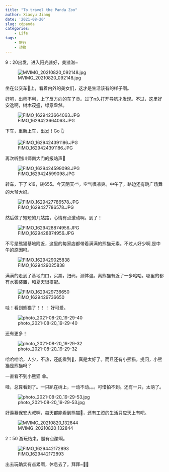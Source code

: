 ```yaml
---
title: "To travel the Panda Zoo"
author: Xiaoyu Jiang
date: '2021-08-20'
slug: cdpanda
categories:
    - Life
tags:
    - 旅行
    - 动物
---
```


9：20出发，进入阳光甚好，美滋滋~

![MVIMG_20210820_092148.jpg](https://user-images.githubusercontent.com/49014708/130166039-4c2b03d7-9d24-42e7-95cc-d665821c25a6.jpg)

坐在公交车🚌上，看着内外的美女们，这才是生活该有的样子啊。

好吧，出师不利，上了反方向的车了😯。过了n久打开导航才发现。不过，这里好安逸啊，树木茂盛，绿意盎然。

![FIMO_1629423664063.JPG](https://user-images.githubusercontent.com/49014708/130166310-13015fac-d227-49a3-bec5-7630d7fa1673.JPG)

下车，重新上车，出发！Go 👆

![FIMO_1629424391186.JPG](https://user-images.githubusercontent.com/49014708/130166610-6131ab01-27b8-448d-b770-3eacca8f8ea4.JPG)

再次听到川师南大门的报站声🤣

![FIMO_1629424599098.JPG](https://user-images.githubusercontent.com/49014708/130172259-c1349122-4fe1-48fd-b9fa-9c82f39e56e6.JPG)

转车，下了 k19，转655。今天阴天⛅，空气很凉爽。中午了，路边还有跳广场舞的大爷大妈。

![FIMO_1629427786578.JPG](https://user-images.githubusercontent.com/49014708/130172384-a3edf04d-6c25-4b53-8398-e14a1ccfc0cd.JPG)

然后做了短短的几站路，心情有点激动啊。到了！

![FIMO_1629428874956.JPG](images/FIMO_1629428874956.JPG)

不亏是熊猫基地附近，这里的每家店都带着满满的熊猫元素。不过人好少啊,是中午的原因吗。

![FIMO_1629429025838](images/FIMO_1629429025838.JPG)

满满的走到了基地门口，买票，扫码，测体温。离熊猫有近了一步哈哈。哪里的都有水雾装置，和夏天很搭配。

![FIMO_1629429736650](images/FIMO_1629429736650.JPG)

哇！看到熊猫了！！！ 好可爱。

![photo_2021-08-20_19-29-40](images/photo_2021-08-20_19-29-40.jpg)

还有更多！

![photo_2021-08-20_19-29-32](images/photo_2021-08-20_19-29-32.jpg)

哈哈哈哈，人少，不热，还能看到🐼，真是太好了。而且还有小熊猫。提问，小熊猫是熊猫吗？

一直看不到小熊猫 😩。

哇，总算看到了。一只趴在树上，一动不动。。。可惜拍不到。还有一只，太萌了。

![photo_2021-08-20_19-29-53.jpg](images/photo_2021-08-20_19-29-53.jpg)

好羡慕保安大叔啊，每天都能看到熊猫🐼，还有工资的生活只应天上有吧。

![MVIMG_20210820_132844](images/MVIMG_20210820_132844.jpg)

2：50 游玩结束。腿有点酸啊。

![FIMO_1629442172893](images/FIMO_1629442172893.JPG)

出去玩确实有点累啊，休息去了。拜拜~👋🏻
